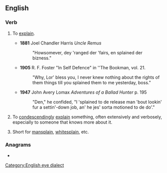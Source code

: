 {{also|-splain}}
==English==
{{wikipedia|splaining}}

===Verb===
{{en-verb}}

# {{lb|en|informal, dialectal}} To [[explain]].
#* '''1881''' Joel Chandler Harris ''Uncle Remus''
#*: "Howsomever, dey 'ranged der 'fairs, en splained der bizness."
#* '''1905''' R. F. Foster "In Self Defence" in ''The Bookman, vol. 21.
#*: "Why, Lor' bless you, I never knew nothing about the rights of them things till you splained them to me yesterday, boss."
#* '''1947''' John Avery Lomax ''Adventures of a Ballad Hunter'' p. 195
#*: "Den," he confided, "I 'splained to de release man 'bout lookin' fur a settin'-down job, an' he jes' sorta motioned to de do'."
# {{lb|en|slang}} To [[condescendingly]] [[explain]] something, often extensively and verbosely, especially to someone that knows more about it.
# {{lb|en|slang}} Short for [[mansplain]], [[whitesplain]], etc.

===Anagrams===
* {{anagrams|en|Lipans|Plains|lapins|plains|spinal}}

[[Category:English eye dialect]]